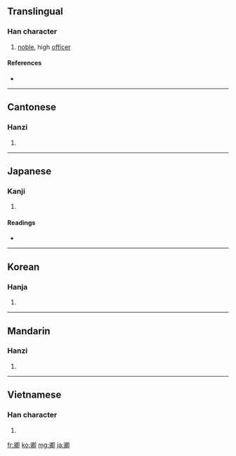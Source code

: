 ==Translingual==

===Han character===
{{Han char|rn=26|rad=卩|as=09|sn=11|four=7772<sub>0</sub>|canj=竹竹日戈中 (HHAIL)}}

# [[noble]], high [[officer]]

====References====
* {{Han ref|kx=0160.080|dkj=02877|dj=0366.100|hdz=10318.030|uh=537F|ud=21375|bh=ADEB|bd=44523}}

----

==Cantonese==

===Hanzi===
{{yue-hanzi|jyut=|y=hing1}}

# {{defn|Cantonese|sort=卩09}}

----

==Japanese==

===Kanji===
{{ja-kanji|grade=|rs=卩09}}

# {{defn|Japanese|sort=卩09}}

====Readings====
* {{ja-readings|on=[[きょう]] (kyō), [[けい]] (kei)|kun=[[きみ]] (kimi)}}

----

==Korean==

===Hanja===
{{ko-hanja|hangeul=[[경]]|rv=gyeong|mr=kyŏng}}

# {{defn|Korean|sort=卩09}}

----

==Mandarin==

===Hanzi===
{{cmn-hanzi|pin=[[qīng]] ([[qing1]])|wg=ch'ing<sup>1</sup>}}

# {{defn|Mandarin|sort=卩09}}

----

==Vietnamese==

===Han character===
{{vi-hantu|[[khanh]], [[khành]]|rs=卩09}}

# {{defn|Vietnamese|sort=卩09}}

[[fr:卿]]
[[ko:卿]]
[[mg:卿]]
[[ja:卿]]